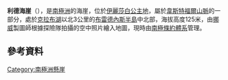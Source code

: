 {{coord|68|31|S|78|16|E|source:GNIS|display=title}}

'''利德海崖'''（{{lang-nn|Lied Bluff}}），是[[南極洲|南極洲]]的海崖，位於[[伊麗莎白公主地|伊麗莎白公主地]]，屬於[[韋斯特福爾山脈|韋斯特福爾山脈]]的一部分，處於[[克拉布湖|克拉布湖]]以北3公里的[[布雷德內斯半島|布雷德內斯半島]]中北部，海拔高度125米，由[[挪威|挪威]]製圖師根據探險隊拍攝的空中照片繪入地圖，現時由[[南極條約體系|南極條約體系]]管理。

==參考資料==
{{cite gnis | type = antarid | id = 8808| name = Lied Bluff | accessdate = 2013-06-14}}

[[Category:南極洲懸崖|Category:南極洲懸崖]]


{{Antarctica-geo-stub}}